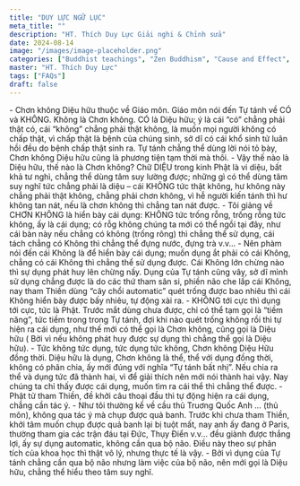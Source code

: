 ```yaml
---
title: "DUY LỰC NGỮ LỤC"
meta_title: ""
description: "HT. Thích Duy Lực Giải nghi & Chỉnh sửa"
date: 2024-08-14
image: "/images/image-placeholder.png"
categories: ["Buddhist teachings", "Zen Buddhism", "Cause and Effect", "Monastic Life", "Layman Life"]
master: "HT. Thích Duy Lực"
tags: ["FAQs"]
draft: false
---
```


<Accordion client:load title="Thế nào là CHƠN KHÔNG DIỆU HỮU?">
  - Chơn không Diệu hữu thuộc về Giáo môn. Giáo môn nói đến Tự tánh về CÓ và KHÔNG. Không là Chơn không. CÓ là Diệu hữu; ý là cái “có” chẳng phải thật có, cái “không” chẳng phải thật không, là muốn mọi người không có chấp thật, vì chấp thật là bệnh của chúng sinh, sở dĩ có cái khổ sinh tử luân hồi đều do bệnh chấp thật sinh ra. Tự tánh chẳng thể dùng lời nói tỏ bày, Chơn không Diệu hữu cũng là phương tiện tạm thời mà thôi.
  - Vậy thế nào là Diệu hữu, thế nào là Chơn không? Chữ DIỆU trong kinh Phật là vi diệu, bất khả tư nghì, chẳng thể dùng tâm suy lường được; những gì có thể dùng tâm suy nghĩ tức chẳng phải là diệu – cái KHÔNG tức thật không, hư không này chẳng phải thật không, chẳng phải chơn không, vì hễ người kiến tánh thì hư không tan nát, nếu là chơn không thì chẳng tan nát được.
  - Tôi giảng về CHƠN KHÔNG là hiển bày cái dụng: KHÔNG tức trống rỗng, trống rỗng tức không, ấy là cái dụng; có rỗg không chúng ta mới có thể ngồi tại đây, như cái bàn này nếu chẳng có không (trống rông) thì chẳng thể sử dụng, cái tách chẳng có Không thì chẳng thể đựng nước, đựng trà v.v...
  - Nên phàm nói đến cái Không là để hiển bày cái dụng; muốn dụng ắt phải có cái Không, chẳng có cái Không thì chẳng thể sử dụng được. Cái Không lớn chừng nào thì sự dụng phát huy lên chừng nấy. Dụng của Tự tánh cũng vây, sở dĩ mình sử dụng chẳng được là do các thứ tham sân si, phiền não che lấp cái Không, nay tham Thiền dùng “cây chổi automatic” quét trống được bao nhiêu thì cái Không hiển bày được bấy nhiêu, tự động xài ra.
  - KHÔNG tới cực thì dụng tới cực, tức là Phật. Trước mắt dùng chưa được, chỉ có thể tạm gọi là “tiềm năng”, tức tiềm trong trong Tự tánh, đợi khi nào quét trống không rồi thì tự hiện ra cái dụng, như thế mới có thể gọi là Chơn không, cũng gọi là Diệu hữu ( Bởi vì nếu không phát huy được sự dụng thì chẳng thể gọi là Diệu hữu).
  - Tức không tức dụng, tức dụng tức không, Chơn không Diệu Hữu đồng thời. Diệu hữu là dụng, Chơn không là thể, thể với dụng đồng thời, không có phân chia, ấy mới đúng với nghĩa “Tự tánh bất nhị”. Nếu chia ra thể và dụng tức đã thành hai, vì để giải thích nên mới nói thành hai vậy. Nay chúng ta chỉ thấy được cái dụng, muốn tìm ra cái thể thì chẳng thể được.
  - Phật tử tham Thiền, đề khởi câu thoại đầu thì tự động hiện ra cái dụng, chẳng cần tác ý.
  - Như tôi thường kể về cầu thủ Truơng Quốc Anh … (thủ môn), không qua tác ý mà chụp được quả banh. Trước khi chưa tham Thiền, khởi tâm muốn chụp được quả banh lại bị tuột mất, nay anh ấy đang ở Paris, thường tham gia các trận đáu tại Đức, Thụy Điển v.v... đều giành được thắng lợi, ấy sự dụng automatic, không cần qua bộ não. Điều này theo sự phân tích của khoa học thì thật vô lý, nhưng thực tế là vậy.
  - Bởi vì dụng của Tự tánh chẳng cần qua bộ não nhưng làm việc của bộ não, nên mới gọi là Diệu hữu, chẳng thể hiểu theo tâm suy nghĩ.
</Accordion>
